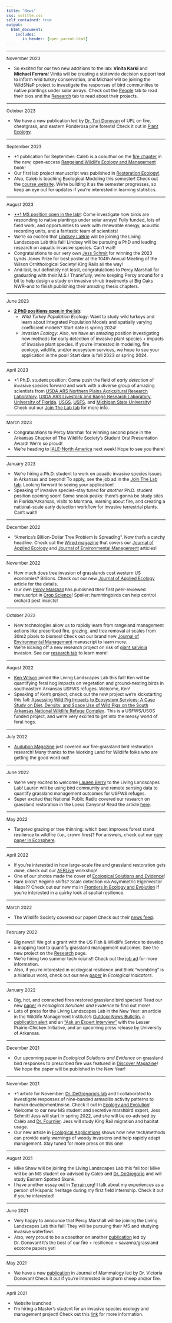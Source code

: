 ```yaml
---
title: "News"
css: notitle.css
self_contained: true
output: 
  html_document:
    includes:
       in_header: [open_parent.html]
---
```



<style type="text/css">

body, td {
  font-size: 12px;
}

</style>

<!-- --- -->

<!-- December 2023 -->

<!-- - Congratulations to **Mike Shaw** for passing his thesis defense!!! Mike will be heading to Michigan State to pursue a PhD. We'll miss you, Mike! -->

---

November 2023

- So excited for our two new additions to the lab: **Vinita Karki** and **Michael Ferrara**! Vinita will be creating a statewide decision support tool to inform wild turkey conservation, and Michael will be joining the WildSNaP project to investigate the responses of bird communities to native plantings under solar arrays. Check out the [People](https://livinglandscapes.github.io/LivingLandscapes_Website/People.html) tab to read their bios and the [Research](https://livinglandscapes.github.io/LivingLandscapes_Website/Research.html) tab to read about their projects.

---

October 2023

- We have a new publication led by [Dr. Tori Donovan](http://www.victoriamdonovan.org/) of UFL on fire, cheatgrass, and eastern Ponderosa pine forests! Check it out in [Plant Ecology](https://link.springer.com/article/10.1007/s11258-023-01355-9).

---

September 2023

- +1 publication for September: Caleb is a coauthor on the [fire chapter](https://link.springer.com/chapter/10.1007/978-3-031-34037-6_6) in the new, open-access [Rangeland Wildlife Ecology and Management](https://link.springer.com/book/10.1007/978-3-031-34037-6#toc) book!
- Our first lab project manuscript was published in [Restoration Ecology!](https://onlinelibrary.wiley.com/doi/full/10.1111/rec.13998?casa_token=oaVpK3sps0EAAAAA%3APonfiF3LJv1APdTmslZilCYq9t0N5ULmadjIRjf-FEXne7-O8a-7h4Z-vojLfNyrzTgp9tE6s7zQSOaT).
- Also, Caleb is teaching Ecological Modeling this semester! Check out the [course website](https://livinglandscapes.github.io/Course_EcologicalModeling/). We're building it as the semester progresses, so keep an eye out for updates if you're interested in learning statistics.

---

August 2023

- [**1 MS position open in the lab!](https://livinglandscapes.github.io/LivingLandscapes_Website/Opportunities.html): Come investigate how birds are responding to native plantings under solar arrays! Fully funded, lots of field work, and opportunities to work with renewable energy, acoustic recording units, and a fantastic team of scientists!
- We're so excited that [Lindsey LaBrie](https://livinglandscapes.github.io/LivingLandscapes_Website/People.html) will be joining the Living Landscapes Lab this fall! Lindsey will be pursuing a PhD and leading research on aquatic invasive species. Can't wait!
- Congratulations to our very own [Jess Schmit](https://wilsonsociety.org/awards/student-presentation-awards/lynds-jones-prize/) for winning the 2023 Lynds Jones Prize for best poster at the 104th Annual Meeting of the Wilson Ornithological Society! King Rails all the way!
- And last, but definitely not least, congratulations to Percy Marshall for graduating with their M.S.! Thankfully, we're keeping Percy around for a bit to help design a study on invasive shrub treatments at Big Oaks NWR--and to finish publishing their amazing thesis chapters.

---

June 2023

* [**2 PhD positions open in the lab**](https://livinglandscapes.github.io/LivingLandscapes_Website/Opportunities.html):
  + *Wild Turkey Population Ecology*: Want to study wild turkeys and learn about Integrated Population Models and spatially varying coefficient models? Start date is spring 2024!
  + *Invasion Ecology*: Also, we have an amazing position investigating new methods for early detection of invasive plant species + impacts of invasive plant species. If you're interested in modeling, fire ecology, wildlife, and/or ecosystem services, we hope to see your application in the pool! Start date is fall 2023 or spring 2024.

---

April 2023

- +1 Ph.D. student position: Come push the field of *early detection* of invasive species forward and work with a diverse group of amazing scientists from [USDA ARS Northern Plains Agricultural Research Laboratory](https://www.ars.usda.gov/plains-area/sidney-mt/northern-plains-agricultural-research-laboratory/pest-management-research/people/carissa-wonkka/), [USDA ARS Livestock and Range Research Laboratory](https://www.ars.usda.gov/people-locations/person?person-id=56276), [University of Florida](https://wfrec.ifas.ufl.edu/directory/dr-victoria-donovan/), [USGS](https://www1.usgs.gov/coopunits/staff/1397482), [USFS](https://www.srs.fs.usda.gov/staff/412), and [Michigan State University](https://www.jeffdoser.com/)! Check out our [Join The Lab tab](https://livinglandscapes.github.io/LivingLandscapes_Website/Opportunities.html) for more info.

---

March 2023

- Congratulations to Percy Marshall for winning second place in the Arkansas Chapter of The Wildlife Society's Student Oral Presentation Award! We're so proud!
- We're heading to [IALE-North America](https://www.ialena.org/) next week! Hope to see you there! 

---

January 2023

- We're hiring a Ph.D. student to work on aquatic invasive species issues in Arkansas and beyond! To apply, see the job ad in the [Join The Lab tab](https://livinglandscapes.github.io/LivingLandscapes_Website/Opportunities.html). Looking forward to seeing your application!
- Speaking of invasive species--stay tuned for *another* Ph.D. student position opening soon! Some sneak peaks: there's gonna be study sites in Florida/Arkansas, visits to Montana, learning about fire, and creating a national-scale early detection workflow for invasive terrestrial plants. Can't wait!!

---

December 2022

- "America’s Billion-Dollar Tree Problem Is Spreading". Now that's a catchy headline. Check out the [Wired magazine](https://www.wired.com/story/billion-dollar-encroaching-tree-problem/) that covers our [Journal of Applied Ecology](https://besjournals.onlinelibrary.wiley.com/doi/full/10.1111/1365-2664.14288) and [Journal of Environmental Management](https://www.sciencedirect.com/science/article/pii/S0301479722019326?dgcid=author) articles! 

---

November 2022

- How much does tree invasion of grasslands cost western US economies? Billions. Check out our new [Journal of Applied Ecology](https://besjournals.onlinelibrary.wiley.com/doi/full/10.1111/1365-2664.14288) article for the details.
- Our own [Percy Marshall](https://livinglandscapes.github.io/LivingLandscapes_Website/People.html) has published their first peer-reviewed manuscript in [Crop Science](https://www.sciencedirect.com/science/article/pii/S0261219422002125)! Spoiler: hummingbirds can help control orchard pest insects!

---

October 2022

- New technologies allow us to rapidly learn from rangeland management actions like prescribed fire, grazing, and tree removal at scales from 30m2 pixels to biomes! Check out our brand new [Journal of Environmental Management](https://www.sciencedirect.com/science/article/pii/S0301479722019326?dgcid=author) manuscript to learn more.
- We're kicking off a new research project on risk of [giant salvinia](https://www.invasivespeciesinfo.gov/aquatic/plants/giant-salvinia) invasion. See our [research tab](https://livinglandscapes.github.io/LivingLandscapes_Website/Research.html) to learn more!

---

August 2022

- [Ken Wilson](https://livinglandscapes.github.io/LivingLandscapes_Website/People.html) joined the Living Landscapes Lab this fall! Ken will be quantifying feral hog impacts on vegetation and ground-nesting birds in southeastern Arkansas USFWS refuges. Welcome, Ken!
- Speaking of Ken's project, check out the new project we're kickstarting this fall: [Assessing Wild Pig Impacts to Ecosystem Services: A Case Study on Diet, Density, and Space Use of Wild Pigs on the South Arkansas National Wildlife Refuge Complex](https://livinglandscapes.github.io/LivingLandscapes_Website/Research.html). This is a USFWS/USGS funded project, and we're very excited to get into the messy world of feral hogs.

---

July 2022

- [Audubon Magazine](https://www.audubon.org/magazine/summer-2022/in-nebraskas-loess-canyons-setting-trees-ablaze) just covered our fire-grassland bird restoration research! Many thanks to the Working Land for Wildlife folks who are getting the good word out!

---

June 2022

- We're very excited to welcome [Lauren Berry](https://livinglandscapes.github.io/LivingLandscapes_Website/People.html) to the Living Landscapes Lab! Lauren will be using bird community and remote sensing data to quantify grassland management outcomes for USFWS refuges.
- Super excited that National Public Radio covered our research on grassland restoration in the Loess Canyons! Read the article [here](https://www.npr.org/sections/pictureshow/2022/06/07/1101257256/neighbors-use-prescribed-fire-to-restore-great-plains-grasslands).

---

May 2022

- Targeted grazing or tree thinning: which best improves forest stand resilience to wildfire (i.e., crown fires)? For answers, check out our [new paper in Ecosphere](https://esajournals.onlinelibrary.wiley.com/doi/full/10.1002/ecs2.4061).

---

April 2022

- If you're interested in how large-scale fire and grassland restoration gets done, check out our [AERLive](https://www.britishecologicalsociety.org/applied-ecology-resources/updates-and-events/aer-live/restoration-through-fire-tue-05-apr-2022/) workshop!
- One of our photos made the cover of [Ecological Solutions and Evidence](https://appliedecologistsblog.com/2022/04/26/behind-the-cover-0302/)! 
- Rare birds? Regime shifts? Scale detection via Asymmetric Eigenvector Maps?? Check out our new ms in [Frontiers in Ecology and Evolution](https://www.frontiersin.org/articles/10.3389/fevo.2022.849944/full) if you're interested in a quirky look at spatial resilience.

---

March 2022

- The Wildlife Society covered our paper! Check out their [news feed](https://wildlife.org/for-grassland-birds-the-prescription-is-fire/).

---

February 2022

- Big news!! We got a grant with the US Fish & Wildlife Service to develop a mapping tool to quantify grassland management outcomes. See the new project on the [Research](https://livinglandscapes.github.io/LivingLandscapes_Website/Research.html) page.
- We're hiring two summer technicians!! Check out the [job ad](https://wfscjobs.tamu.edu/jobs/bird-vegetation-survey-technicians-2-for-eastern-arkansas/) for more information.
- Also, if you're interested in ecological resilience and think "wombling" is a hilarious word, check out our new [paper](https://www.sciencedirect.com/science/article/pii/S1470160X22000383) in *Ecological Indicators*.

---

January 2022

- Big, hot, and connected fires restored grassland bird species! Read our new [paper](https://besjournals.onlinelibrary.wiley.com/doi/full/10.1002/2688-8319.12119) in *Ecological Solutions and Evidence* to find out more!
- Lots of press for the Living Landscapes Lab in the New Year: an article in the Wildlife Management Institute's [Outdoor News Bulletin](https://wildlifemanagement.institute/outdoor-news-bulletin/january-2022/restoring-nebraskas-prairie-grasslands-prescribed-burning), a [publication alert](https://www.lpcinitiative.org/publication-alert-spatial-technology-reveals-early-warning-signs-of-large-scale-woody-encroachment-threat-to-greater-prairie-chickens/) and an ["Ask an Expert interview"](https://www.lpcinitiative.org/ask-an-expert-early-warning-signals/) with the Lesser Prairie-Chicken Initiative, and an upcoming press release by University of Arkansas. 

---

December 2021

- Our upcoming paper in *Ecological Solutions and Evidence* on grassland bird responses to prescribed fire was featured in [Discover Magazine](https://www.discovermagazine.com/environment/back-from-the-brink-restoring-prairies-with-fire)! We hope the paper will be published in the New Year!

---

November 2021

- +1 article for November: [Dr. DeGregorio's lab](https://degregoriolab.weebly.com/) and I collaborated to investigate responses of nine-banded armadillo activity patterns to human development/noise. Check it out in [Ecology and Evolution](https://onlinelibrary.wiley.com/doi/10.1002/ece3.8257)!
- Welcome to our new MS student and secretive marshbird expert, Jess Schmit! Jess will start in spring 2022, and she will be co-advised by Caleb and [Dr. Fournier](http://aurielfournier.github.io/about/). Jess will study King Rail migration and habitat usage.
- Our new article in [Ecological Applications](https://esajournals.onlinelibrary.wiley.com/doi/abs/10.1002/eap.2480)
shows how new tech/methods can provide early warnings of woody invasions and help rapidly adapt management. Stay tuned for more press on this one!

---

August 2021

- Mike Shaw will be joining the Living Landscapes Lab this fall too! Mike will be an MS student co-advised by Caleb and [Dr. DeGregorio](https://degregoriolab.weebly.com/) and will study Eastern Spotted Skunk.
- I have another essay out in [Terrain.org](https://www.terrain.org/2021/nonfiction/capture-mark-recapture/)! I talk about my experiences as a person of Hispanic heritage during my first field internship. Check it out if you're interested!

---

June 2021

- Very happy to announce that Percy Marshall will be joining the Living Landscapes Lab this fall! They will be pursuing their MS and studying invasive waterfowl.
- Also, very proud to be a coauthor on another [publication](https://www.ecologyandsociety.org/vol26/iss2/art27/) led by Dr. Donovan! It's the best of our fire + resilience + savanna/grassland ecotone papers yet!

---

May 2021

- We have a new [publication](https://academic.oup.com/jmammal/advance-article-abstract/doi/10.1093/jmammal/gyab035/6254254) in Journal of Mammalogy led by Dr. Victoria Donovan! Check it out if you're interested in bighorn sheep and/or fire.

---

April 2021

- Website launched
- I'm hiring a Master's student for an invasive species ecology and management project! Check out this [link](https://wfscjobs.tamu.edu/jobs/masters-assistantship-invasive-waterfowl-ecology-and-management-arkansas/) for more information.